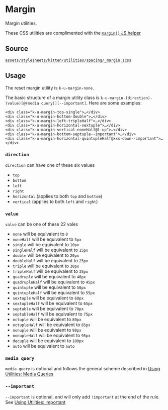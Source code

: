 
<Meta title="Documentation/CSS Utilities/Margin" />

# Margin

Margin utilities.

These CSS utilities are complimented with the [`margin()` JS helper](?path=/story/helpers-margin--page)

## Source

[`assets/stylesheets/kitten/utilities/spacing/_margin.scss`](https://github.com/KissKissBankBank/kitten/blob/master/assets/stylesheets/kitten/utilities/spacing/_margin.scss)

## Usage

The reset margin utility is `k-u-margin-none`.

The basic structure of a margin utility class is
`k-u-margin-(direction)-(value)[@(media query)][--important]`.
Here are some examples:

```
<div class="k-u-margin-top-single">…</div>
<div class="k-u-margin-bottom-double">…</div>
<div class="k-u-margin-left-tripleHalf">…</div>
<div class="k-u-margin-horizontal-sextuple">…</div>
<div class="k-u-margin-vertical-noneHalf@l-up">…</div>
<div class="k-u-margin-bottom-septuple--important">…</div>
<div class="k-u-margin-horizontal-quintupleHalf@xxs-down--important">…</div>
```

### `direction`

`direction` can have one of these six values

- `top`
- `bottom`
- `left`
- `right`
- `horizontal` (applies to both `top` and `bottom`)
- `vertical` (applies to both `left` and `right`)

### `value`

`value` can be one of these 22 vales

- `none` will be equivalent to `0`
- `noneHalf` will be equivalent to `5px`
- `single` will be equivalent to `10px`
- `singleHalf` will be equivalent to `15px`
- `double` will be equivalent to `20px`
- `doubleHalf` will be equivalent to `25px`
- `triple` will be equivalent to `30px`
- `tripleHalf` will be equivalent to `35px`
- `quadruple` will be equivalent to `40px`
- `quadrupleHalf` will be equivalent to `45px`
- `quintuple` will be equivalent to `50px`
- `quintupleHalf` will be equivalent to `55px`
- `sextuple` will be equivalent to `60px`
- `sextupleHalf` will be equivalent to `65px`
- `septuble` will be equivalent to `70px`
- `septubleHalf` will be equivalent to `75px`
- `octuple` will be equivalent to `80px`
- `octupleHalf` will be equivalent to `85px`
- `nonuple` will be equivalent to `90px`
- `nonupleHalf` will be equivalent to `95px`
- `decuple` will be equivalent to `100px`
- `auto` will be equivalent to `auto`

### `media query`

`media query` is optional and follows the general scheme described in
[Using Utilities: Media Queries](?path=/story/documentation-usage-using-utilities--page#media-queries)

### `--important`

`--important` is optional, and will only add `!important` at the end of the rule.
See [Using Utilities: important](?path=/story/documentation-usage-using-utilities--page#important)
